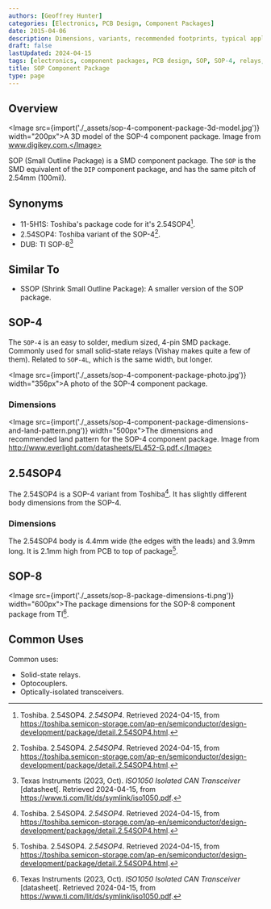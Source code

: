 ```yaml
---
authors: [Geoffrey Hunter]
categories: [Electronics, PCB Design, Component Packages]
date: 2015-04-06
description: Dimensions, variants, recommended footprints, typical applications and more info about the SOP component package.
draft: false
lastUpdated: 2024-04-15
tags: [electronics, component packages, PCB design, SOP, SOP-4, relays, DUB, SOP-8, Texas Instruments]
title: SOP Component Package
type: page
---
```



## Overview

<Image src={import('./_assets/sop-4-component-package-3d-model.jpg')} width="200px">A 3D model of the SOP-4 component package. Image from www.digikey.com.</Image>

SOP (Small Outline Package) is a SMD component package. The `SOP` is the SMD equivalent of the `DIP` component package, and has the same pitch of 2.54mm (100mil).

## Synonyms

* 11-5H1S: Toshiba's package code for it's 2.54SOP4[^toshiba-2.54sop4].
* 2.54SOP4: Toshiba variant of the SOP-4[^toshiba-2.54sop4].
* DUB: TI SOP-8[^ti-iso1050-ds]

## Similar To

* SSOP (Shrink Small Outline Package): A smaller version of the SOP package.

## SOP-4

The `SOP-4` is an easy to solder, medium sized, 4-pin SMD package. Commonly used for small solid-state relays (Vishay makes quite a few of them). Related to `SOP-4L`, which is the same width, but longer.

<Image src={import('./_assets/sop-4-component-package-photo.jpg')} width="356px">A photo of the SOP-4 component package.</Image>

### Dimensions

<Image src={import('./_assets/sop-4-component-package-dimensions-and-land-pattern.png')} width="500px">The dimensions and recommended land pattern for the SOP-4 component package. Image from http://www.everlight.com/datasheets/EL452-G.pdf.</Image>

## 2.54SOP4

The 2.54SOP4 is a SOP-4 variant from Toshiba[^toshiba-2.54sop4]. It has slightly different body dimensions from the SOP-4.

### Dimensions

The 2.54SOP4 body is 4.4mm wide (the edges with the leads) and 3.9mm long. It is 2.1mm high from PCB to top of package[^toshiba-2.54sop4].

## SOP-8

<Image src={import('./_assets/sop-8-package-dimensions-ti.png')} width="600px">The package dimensions for the SOP-8 component package from TI[^ti-iso1050-ds].</Image>

## Common Uses

Common uses:

* Solid-state relays.
* Optocouplers.
* Optically-isolated transceivers.

[^ti-iso1050-ds]: Texas Instruments (2023, Oct). _ISO1050 Isolated CAN Transceiver_ [datasheet[. Retrieved 2024-04-15, from https://www.ti.com/lit/ds/symlink/iso1050.pdf.
[^toshiba-2.54sop4]: Toshiba. 2.54SOP4. _2.54SOP4_. Retrieved 2024-04-15, from https://toshiba.semicon-storage.com/ap-en/semiconductor/design-development/package/detail.2.54SOP4.html.
